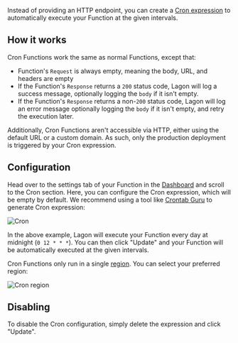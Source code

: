 Instead of providing an HTTP endpoint, you can create a [Cron expression](https://en.wikipedia.org/wiki/Cron) to automatically execute your Function at the given intervals.

## How it works

Cron Functions work the same as normal Functions, except that:

- Function's `Request` is always empty, meaning the body, URL, and headers are empty
- If the Function's `Response` returns a `200` status code, Lagon will log a success message, optionally logging the `body` if it isn't empty.
- If the Function's `Response` returns a non-`200` status code, Lagon will log an error message optionally logging the `body` if it isn't empty, and retry the execution later.

Additionally, Cron Functions aren't accessible via HTTP, either using the default URL or a custom domain. As such, only the production deployment is triggered by your Cron expression.

## Configuration

Head over to the settings tab of your Function in the [Dashboard](https://dash.lagon.app) and scroll to the Cron section. Here, you can configure the Cron expression, which will be empty by default. We recommend using a tool like [Crontab Guru](https://crontab.guru/) to generate Cron expression:

![Cron](/images/cron.png)

In the above example, Lagon will execute your Function every day at midnight (`0 12 * * *`). You can then click "Update" and your Function will be automatically executed at the given intervals.

Cron Functions only run in a single [region](/cloud/regions). You can select your preferred region:

![Cron region](/images/cron-region.png)

## Disabling

To disable the Cron configuration, simply delete the expression and click "Update".
